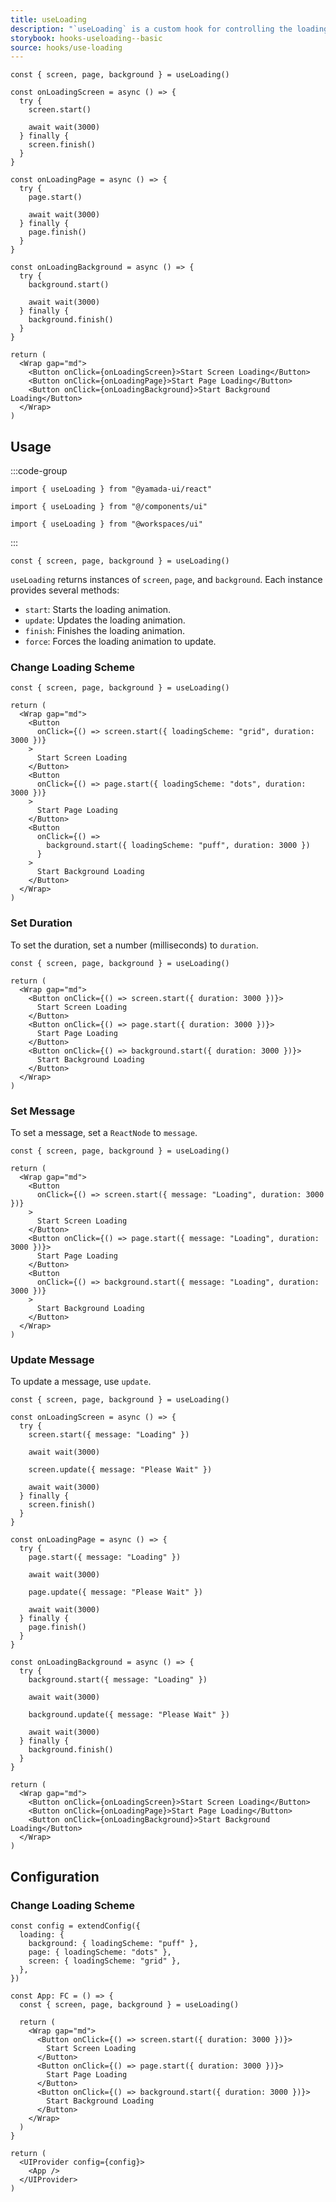 ```yaml
---
title: useLoading
description: "`useLoading` is a custom hook for controlling the loading of the application."
storybook: hooks-useloading--basic
source: hooks/use-loading
---
```


```tsx preview functional client
const { screen, page, background } = useLoading()

const onLoadingScreen = async () => {
  try {
    screen.start()

    await wait(3000)
  } finally {
    screen.finish()
  }
}

const onLoadingPage = async () => {
  try {
    page.start()

    await wait(3000)
  } finally {
    page.finish()
  }
}

const onLoadingBackground = async () => {
  try {
    background.start()

    await wait(3000)
  } finally {
    background.finish()
  }
}

return (
  <Wrap gap="md">
    <Button onClick={onLoadingScreen}>Start Screen Loading</Button>
    <Button onClick={onLoadingPage}>Start Page Loading</Button>
    <Button onClick={onLoadingBackground}>Start Background Loading</Button>
  </Wrap>
)
```

## Usage

:::code-group

```tsx [package]
import { useLoading } from "@yamada-ui/react"
```

```tsx [alias]
import { useLoading } from "@/components/ui"
```

```tsx [monorepo]
import { useLoading } from "@workspaces/ui"
```

:::

```tsx
const { screen, page, background } = useLoading()
```

`useLoading` returns instances of `screen`, `page`, and `background`. Each instance provides several methods:

- `start`: Starts the loading animation.
- `update`: Updates the loading animation.
- `finish`: Finishes the loading animation.
- `force`: Forces the loading animation to update.

### Change Loading Scheme

```tsx preview functional client
const { screen, page, background } = useLoading()

return (
  <Wrap gap="md">
    <Button
      onClick={() => screen.start({ loadingScheme: "grid", duration: 3000 })}
    >
      Start Screen Loading
    </Button>
    <Button
      onClick={() => page.start({ loadingScheme: "dots", duration: 3000 })}
    >
      Start Page Loading
    </Button>
    <Button
      onClick={() =>
        background.start({ loadingScheme: "puff", duration: 3000 })
      }
    >
      Start Background Loading
    </Button>
  </Wrap>
)
```

### Set Duration

To set the duration, set a number (milliseconds) to `duration`.

```tsx preview functional client
const { screen, page, background } = useLoading()

return (
  <Wrap gap="md">
    <Button onClick={() => screen.start({ duration: 3000 })}>
      Start Screen Loading
    </Button>
    <Button onClick={() => page.start({ duration: 3000 })}>
      Start Page Loading
    </Button>
    <Button onClick={() => background.start({ duration: 3000 })}>
      Start Background Loading
    </Button>
  </Wrap>
)
```

### Set Message

To set a message, set a `ReactNode` to `message`.

```tsx preview functional client
const { screen, page, background } = useLoading()

return (
  <Wrap gap="md">
    <Button
      onClick={() => screen.start({ message: "Loading", duration: 3000 })}
    >
      Start Screen Loading
    </Button>
    <Button onClick={() => page.start({ message: "Loading", duration: 3000 })}>
      Start Page Loading
    </Button>
    <Button
      onClick={() => background.start({ message: "Loading", duration: 3000 })}
    >
      Start Background Loading
    </Button>
  </Wrap>
)
```

### Update Message

To update a message, use `update`.

```tsx preview functional client
const { screen, page, background } = useLoading()

const onLoadingScreen = async () => {
  try {
    screen.start({ message: "Loading" })

    await wait(3000)

    screen.update({ message: "Please Wait" })

    await wait(3000)
  } finally {
    screen.finish()
  }
}

const onLoadingPage = async () => {
  try {
    page.start({ message: "Loading" })

    await wait(3000)

    page.update({ message: "Please Wait" })

    await wait(3000)
  } finally {
    page.finish()
  }
}

const onLoadingBackground = async () => {
  try {
    background.start({ message: "Loading" })

    await wait(3000)

    background.update({ message: "Please Wait" })

    await wait(3000)
  } finally {
    background.finish()
  }
}

return (
  <Wrap gap="md">
    <Button onClick={onLoadingScreen}>Start Screen Loading</Button>
    <Button onClick={onLoadingPage}>Start Page Loading</Button>
    <Button onClick={onLoadingBackground}>Start Background Loading</Button>
  </Wrap>
)
```

## Configuration

### Change Loading Scheme

```tsx preview functional client
const config = extendConfig({
  loading: {
    background: { loadingScheme: "puff" },
    page: { loadingScheme: "dots" },
    screen: { loadingScheme: "grid" },
  },
})

const App: FC = () => {
  const { screen, page, background } = useLoading()

  return (
    <Wrap gap="md">
      <Button onClick={() => screen.start({ duration: 3000 })}>
        Start Screen Loading
      </Button>
      <Button onClick={() => page.start({ duration: 3000 })}>
        Start Page Loading
      </Button>
      <Button onClick={() => background.start({ duration: 3000 })}>
        Start Background Loading
      </Button>
    </Wrap>
  )
}

return (
  <UIProvider config={config}>
    <App />
  </UIProvider>
)
```
